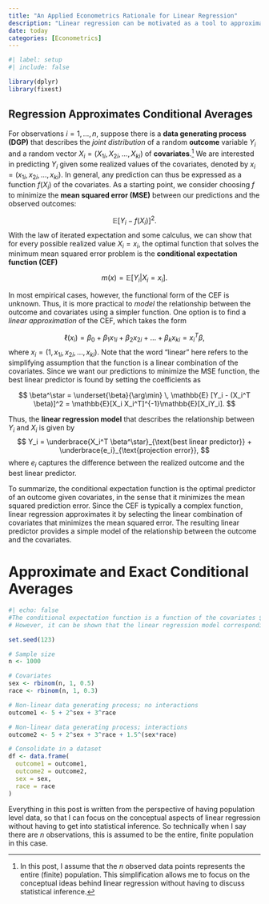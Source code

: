 ```yaml
---
title: "An Applied Econometrics Rationale for Linear Regression"
description: "Linear regression can be motivated as a tool to approximate the conditional expectation function. I discuss this perspective and build intuition for interpreting regression parameters."
date: today
categories: [Econometrics]
---
```


```r
#| label: setup
#| include: false

library(dplyr)
library(fixest)
```

## Regression Approximates Conditional Averages  

For observations $i = 1, \ldots, n$, suppose there is a **data generating process (DGP)** that describes the *joint distribution* of a random **outcome** variable $Y_i$ and a random vector $X_i =(X_{1i}, X_{2i}, \ldots, X_{ki})$ of **covariates**.[^1] We are interested in predicting $Y_i$ given some realized values of the covariates, denoted by $x_i = (x_{1i}, x_{2i}, \ldots, x_{ki})$. In general, any prediction can thus be expressed as a function $f(X_i)$ of the covariates. As a starting point, we consider choosing $f$ to minimize the **mean squared error (MSE)** between our predictions and the observed outcomes: 

$$
\mathbb{E} [Y_i - f(X_i)]^2.
$$ 
With the law of iterated expectation and some calculus, we can show that for every possible realized value $X_i = x_i$, the optimal function that solves the minimum mean squared error problem is the **conditional expectation function (CEF)**

$$
m(x) = \mathbb{E}[Y_i | X_i = x_i].
$$

In most empirical cases, however, the functional form of the CEF is unknown. Thus, it is more practical to *model* the relationship between the outcome and covariates using a simpler function. One option is to find a *linear approximation* of the CEF, which takes the form

$$
\ell(x_i) = \beta_0 + \beta_1 x_{1i} + \beta_2 x_{2i} + \ldots + \beta_k x_{ki} = x_i^T\beta,
$$ 
where $x_i = (1, x_{1i}, x_{2i}, \ldots, x_{ki})$. Note that the word "linear" here refers to the simplifying assumption that the function is a linear combination of the covariates. Since we want our predictions to minimize the MSE function, the best linear predictor is found by setting the coefficients as

$$
\beta^\star = \underset{\beta}{\arg\min} \, \mathbb{E} [Y_i - (X_i^T \beta)]^2 = \mathbb{E}[X_i X_i^T]^{-1}\mathbb{E}[X_iY_i].
$$

Thus, the **linear regression model** that describes the relationship between $Y_i$ and $X_i$ is given by 
$$
Y_i = \underbrace{X_i^T \beta^\star}_{\text{best linear predictor}} + \underbrace{e_i}_{\text{projection error}},
$$
where $e_i$ captures the difference between the realized outcome and the best linear predictor.

To summarize, the conditional expectation function is the optimal predictor of an outcome given covariates, in the sense that it minimizes the mean squared prediction error. Since the CEF is typically a complex function, linear regression approximates it by selecting the linear combination of covariates that minimizes the mean squared error. The resulting linear predictor provides a simple model of the relationship between the outcome and the covariates.

# Approximate and Exact Conditional Averages  



```r
#| echo: false
#The conditional expectation function is a function of the covariates $X_i$. In most empirical applications, the covariates of interest result in a complicated, non-analytic CEF. We have seen how linear regression can be used to *approximate* the CEF in such cases. However, it is also possible to choose a set of covariates such that the CEF is a linear function. One possible way to do this is by constructing a dummy covariate for every unique group in the dataset. 
# However, it can be shown that the linear regression model corresponding to a *linear* CEF fully recovers the underlying function. An example is the **saturated regression model**, which includes a complete set of parameters such that every unique group defined by the realized covariate values receives its own distinct predicted conditional average. By construction, the conditional expectation function 

```


```r
set.seed(123)

# Sample size 
n <- 1000 

# Covariates
sex <- rbinom(n, 1, 0.5)
race <- rbinom(n, 1, 0.3)                   

# Non-linear data generating process; no interactions
outcome1 <- 5 + 2^sex + 3^race 

# Non-linear data generating process; interactions 
outcome2 <- 5 + 2^sex + 3^race + 1.5^(sex*race)

# Consolidate in a dataset 
df <- data.frame(
  outcome1 = outcome1,
  outcome2 = outcome2,
  sex = sex,
  race = race
)
```

[^1]: In this post, I assume that the $n$ observed data points represents the entire (finite) population. This simplification allows me to focus on the conceptual ideas behind linear regression without having to discuss statistical inference.  

Everything in this post is written from the perspective of having population level data, so that I can focus on the conceptual aspects of linear regression without having to get into statistical inference. So technically when I say there are $n$ observations, this is assumed to be the entire, finite population in this case. 